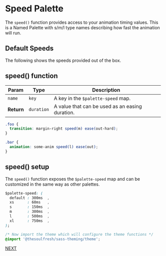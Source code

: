 
<Meta title="Animation/Speed Palette" />

# Speed Palette

The `speed()` function provides access to your animation
timing values. This is a Named Palette with s/m/l type names
describing how fast the animation will run.

## Default Speeds

The following shows the speeds provided out of the box.

<Story name="Speed Palette">
  <AnimationSpeed />
</Story>

## speed() function

| Param | Type | Description |
| --- | --- | --- |
| `name` | `key` | A key in the `$palette-speed` map. |
| __Return__ | `duration` | A value that can be used as an easing duration. |

```scss
.foo {
  transition: margin-right speed(m) ease(out-hard);
}

.bar {
  animation: some-anim speed(l) ease(out);
}
```

## speed() setup

The `speed()` function exposes the `$palette-speed` map and can be
customized in the same way as other palettes.

```css
$palette-speed: (
  default : 300ms  ,
  xs      : 60ms   ,
  s       : 150ms  ,
  m       : 300ms  ,
  l       : 500ms  ,
  xl      : 750ms  ,
);

/* Now import the theme which will configure the theme functions */
@import '@thesoulfresh/sass-theming/theme';
```

[NEXT](/?path=/docs/cheat-sheet-cheat-sheet--foregrounds)
